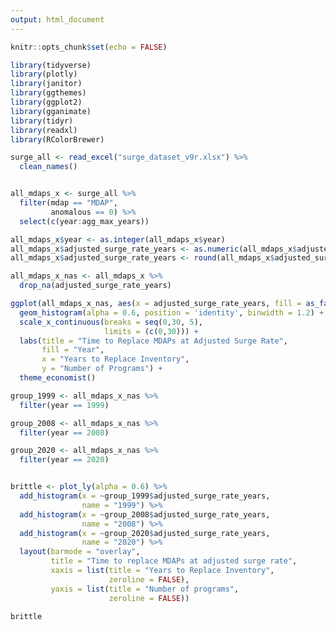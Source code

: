 ```yaml
---
output: html_document
---
```


```r
knitr::opts_chunk$set(echo = FALSE)

library(tidyverse)
library(plotly)
library(janitor)
library(ggthemes)
library(ggplot2)
library(gganimate)
library(tidyr)
library(readxl)
library(RColorBrewer)

surge_all <- read_excel("surge_dataset_v9r.xlsx") %>% 
  clean_names()


all_mdaps_x <- surge_all %>% 
  filter(mdap == "MDAP",
         anomalous == 0) %>% 
  select(c(year:agg_max_years))

all_mdaps_x$year <- as.integer(all_mdaps_x$year)
all_mdaps_x$adjusted_surge_rate_years <- as.numeric(all_mdaps_x$adjusted_surge_rate_years)
all_mdaps_x$adjusted_surge_rate_years <- round(all_mdaps_x$adjusted_surge_rate_years, digits = 2)

all_mdaps_x_nas <- all_mdaps_x %>% 
  drop_na(adjusted_surge_rate_years)


```


```r

ggplot(all_mdaps_x_nas, aes(x = adjusted_surge_rate_years, fill = as_factor(year))) +
  geom_histogram(alpha = 0.6, position = 'identity', binwidth = 1.2) +
  scale_x_continuous(breaks = seq(0,30, 5), 
                     limits = (c(0,30))) +
  labs(title = "Time to Replace MDAPs at Adjusted Surge Rate",
       fill = "Year",
       x = "Years to Replace Inventory",
       y = "Number of Programs") +
  theme_economist()


```


```r

group_1999 <- all_mdaps_x_nas %>% 
  filter(year == 1999)

group_2008 <- all_mdaps_x_nas %>% 
  filter(year == 2008)

group_2020 <- all_mdaps_x_nas %>% 
  filter(year == 2020)


brittle <- plot_ly(alpha = 0.6) %>% 
  add_histogram(x = ~group_1999$adjusted_surge_rate_years,
                name = "1999") %>% 
  add_histogram(x = ~group_2008$adjusted_surge_rate_years,
                name = "2008") %>% 
  add_histogram(x = ~group_2020$adjusted_surge_rate_years,
                name = "2020") %>% 
  layout(barmode = "overlay",
         title = "Time to replace MDAPs at adjusted surge rate",
         xaxis = list(title = "Years to Replace Inventory",
                      zeroline = FALSE),
         yaxis = list(title = "Number of programs",
                      zeroline = FALSE))

brittle

```


